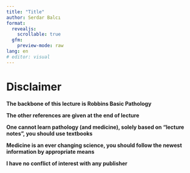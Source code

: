```yaml
---
title: "Title"
author: Serdar Balcı
format:
  revealjs:
    scrollable: true
  gfm:
    preview-mode: raw
lang: en
# editor: visual
---
```



# Disclaimer

__The backbone of this lecture is Robbins Basic Pathology__

__The other references are given at the end of lecture__

__One cannot learn pathology \(and medicine\)\, solely based on “lecture notes”\, you should use textbooks__

__Medicine is an ever changing science\, you should follow the newest information by appropriate means__

__I have no conflict of interest with any publisher__

